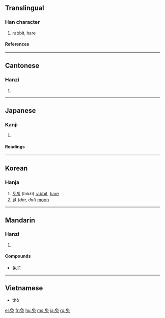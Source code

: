 {{see|兎}} 

==Translingual==
===Han character===
{{Han char|rn=10|rad=儿|as=06|sn=8|four=1741<sub>3</sub>|canj=弓日竹戈 (NAHI)}}
# rabbit, hare
====References====
{{Han ref|kx=0125.060|dkj=01368|dj=0265.090|hdz=10273.040|uh=5154|ud=20820|bh=A8DF|bd=43231}}
----
==Cantonese==
===Hanzi===
{{yue-hanzi|jyut=|y=tou3}}
# {{defn|Cantonese}}
----
==Japanese==
===Kanji===
{{ja-kanji|grade=|rs=儿06}}
# {{defn|Japanese}}
====Readings====
{{ja-readings|on=[[と]] (to)|kun=[[うさぎ]] (usagi)}}
----
==Korean==
===Hanja===
{{ko-hanja|hangeul=토|rv=to|mr=t'o}}

# [[토끼]] (''tokki'') [[rabbit]], [[hare]]
# [[달]] (''dar, dal'') [[moon]]

----

==Mandarin==
===Hanzi===
{{cmn-hanzi|pin=[[tù]] ([[tu4]])|wg=t'u<sup>4</sup>}}
# {{defn|Mandarin}}

====Compounds====
* [[兔子]]
----

==Vietnamese==
*thỏ

[[el:兔]]
[[fr:兔]]
[[hu:兔]]
[[ms:兔]]
[[ja:兔]]
[[ro:兔]]